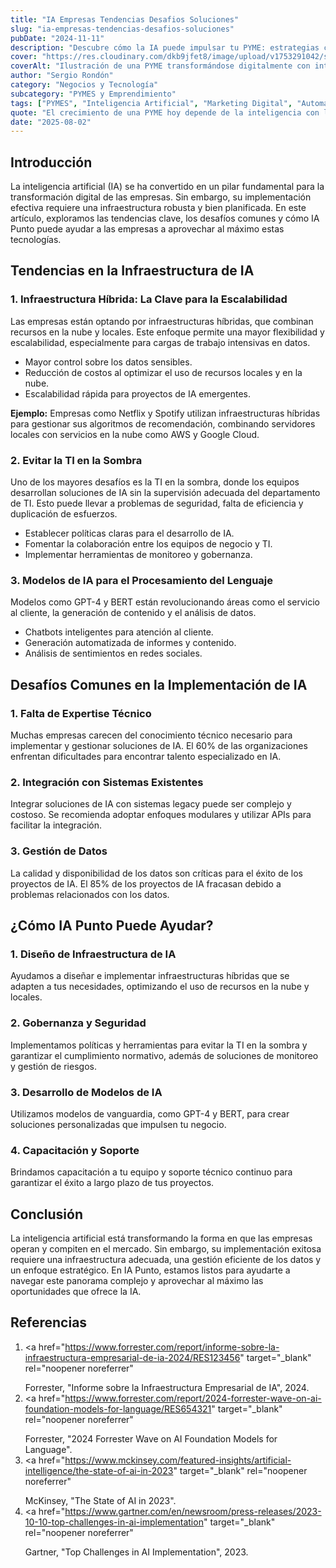 ```yaml
---
title: "IA Empresas Tendencias Desafios Soluciones"
slug: "ia-empresas-tendencias-desafios-soluciones"
pubDate: "2024-11-11"
description: "Descubre cómo la IA puede impulsar tu PYME: estrategias concretas de marketing, automatización y datos para aumentar ventas."
cover: "https://res.cloudinary.com/dkb9jfet8/image/upload/v1753291042/small-business_kk56r6.jpg"
coverAlt: "Ilustración de una PYME transformándose digitalmente con inteligencia artificial."
author: "Sergio Rondón"
category: "Negocios y Tecnología"
subcategory: "PYMES y Emprendimiento"
tags: ["PYMES", "Inteligencia Artificial", "Marketing Digital", "Automatización", "Ventas"]
quote: "El crecimiento de una PYME hoy depende de la inteligencia con la que se aplican datos, IA y estrategia. — Sergio Rondón"
date: "2025-08-02"
---
```




<h2 id="introduccion">Introducción</h2>

La inteligencia artificial (IA) se ha convertido en un pilar fundamental para la transformación digital de las empresas. Sin embargo, su implementación efectiva requiere una infraestructura robusta y bien planificada. En este artículo, exploramos las tendencias clave, los desafíos comunes y cómo IA Punto puede ayudar a las empresas a aprovechar al máximo estas tecnologías.

<h2 id="tendencias-ia">Tendencias en la Infraestructura de IA</h2>

<h3 id="infraestructura-hibrida">
  1. Infraestructura Híbrida: La Clave para la Escalabilidad
</h3>
<p>
  Las empresas están optando por infraestructuras híbridas, que combinan
  recursos en la nube y locales. Este enfoque permite una mayor flexibilidad y
  escalabilidad, especialmente para cargas de trabajo intensivas en datos.
</p>
<ul>
  <li>Mayor control sobre los datos sensibles.</li>
  <li>
    Reducción de costos al optimizar el uso de recursos locales y en la nube.
  </li>
  <li>Escalabilidad rápida para proyectos de IA emergentes.</li>
</ul>
<p>
  <strong>Ejemplo:</strong> Empresas como Netflix y Spotify utilizan
  infraestructuras híbridas para gestionar sus algoritmos de recomendación,
  combinando servidores locales con servicios en la nube como AWS y Google
  Cloud.
</p>

<h3 id="evitar-ti-sombra">2. Evitar la TI en la Sombra</h3>
<p>
  Uno de los mayores desafíos es la TI en la sombra, donde los equipos
  desarrollan soluciones de IA sin la supervisión adecuada del departamento de
  TI. Esto puede llevar a problemas de seguridad, falta de eficiencia y
  duplicación de esfuerzos.
</p>
<ul>
  <li>Establecer políticas claras para el desarrollo de IA.</li>
  <li>Fomentar la colaboración entre los equipos de negocio y TI.</li>
  <li>Implementar herramientas de monitoreo y gobernanza.</li>
</ul>

<h3 id="modelos-lenguaje">
  3. Modelos de IA para el Procesamiento del Lenguaje
</h3>
<p>
  Modelos como GPT-4 y BERT están revolucionando áreas como el servicio al
  cliente, la generación de contenido y el análisis de datos.
</p>
<ul>
  <li>Chatbots inteligentes para atención al cliente.</li>
  <li>Generación automatizada de informes y contenido.</li>
  <li>Análisis de sentimientos en redes sociales.</li>
</ul>

<h2 id="desafios-ia">Desafíos Comunes en la Implementación de IA</h2>

<h3 id="falta-expertise">1. Falta de Expertise Técnico</h3>
<p>
  Muchas empresas carecen del conocimiento técnico necesario para implementar y
  gestionar soluciones de IA. El 60% de las organizaciones enfrentan
  dificultades para encontrar talento especializado en IA.
</p>

<h3 id="integracion-sistemas">2. Integración con Sistemas Existentes</h3>
<p>
  Integrar soluciones de IA con sistemas legacy puede ser complejo y costoso. Se
  recomienda adoptar enfoques modulares y utilizar APIs para facilitar la
  integración.
</p>

<h3 id="gestion-datos">3. Gestión de Datos</h3>
<p>
  La calidad y disponibilidad de los datos son críticas para el éxito de los
  proyectos de IA. El 85% de los proyectos de IA fracasan debido a problemas
  relacionados con los datos.
</p>

<h2 id="como-ayuda-ia-punto">¿Cómo IA Punto Puede Ayudar?</h2>

<h3 id="diseno-infraestructura">1. Diseño de Infraestructura de IA</h3>
<p>
  Ayudamos a diseñar e implementar infraestructuras híbridas que se adapten a
  tus necesidades, optimizando el uso de recursos en la nube y locales.
</p>

<h3 id="gobernanza-seguridad">2. Gobernanza y Seguridad</h3>
<p>
  Implementamos políticas y herramientas para evitar la TI en la sombra y
  garantizar el cumplimiento normativo, además de soluciones de monitoreo y
  gestión de riesgos.
</p>

<h3 id="desarrollo-modelos">3. Desarrollo de Modelos de IA</h3>
<p>
  Utilizamos modelos de vanguardia, como GPT-4 y BERT, para crear soluciones
  personalizadas que impulsen tu negocio.
</p>

<h3 id="capacitacion-soporte">4. Capacitación y Soporte</h3>
<p>
  Brindamos capacitación a tu equipo y soporte técnico continuo para garantizar
  el éxito a largo plazo de tus proyectos.
</p>

<h2 id="conclusion">Conclusión</h2>

La inteligencia artificial está transformando la forma en que las empresas operan y compiten en el mercado. Sin embargo, su implementación exitosa requiere una infraestructura adecuada, una gestión eficiente de los datos y un enfoque estratégico. En IA Punto, estamos listos para ayudarte a navegar este panorama complejo y aprovechar al máximo las oportunidades que ofrece la IA.

<h2 id="referencias">Referencias</h2>

1. <a
     href="https://www.forrester.com/report/informe-sobre-la-infraestructura-empresarial-de-ia-2024/RES123456"
     target="_blank"
     rel="noopener noreferrer"
   >
     Forrester, "Informe sobre la Infraestructura Empresarial de IA", 2024.
   </a>
2. <a
     href="https://www.forrester.com/report/2024-forrester-wave-on-ai-foundation-models-for-language/RES654321"
     target="_blank"
     rel="noopener noreferrer"
   >
     Forrester, "2024 Forrester Wave on AI Foundation Models for Language".
   </a>
3. <a
     href="https://www.mckinsey.com/featured-insights/artificial-intelligence/the-state-of-ai-in-2023"
     target="_blank"
     rel="noopener noreferrer"
   >
     McKinsey, "The State of AI in 2023".
   </a>
4. <a
     href="https://www.gartner.com/en/newsroom/press-releases/2023-10-10-top-challenges-in-ai-implementation"
     target="_blank"
     rel="noopener noreferrer"
   >
     Gartner, "Top Challenges in AI Implementation", 2023.
   </a>

